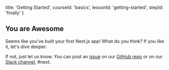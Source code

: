 
  title: 'Getting Started',
  courseId: 'basics',
  lessonId: 'getting-started',
  stepId: 'finally'
}

## You are Awesome

Seems like you've built your first Next.js app! What do you think?
If you like it, let's dive deeper.

If not, just let us know.
You can post an [issue](https://github.com/zeit/next.js/issues) on our [GitHub repo](https://github.com/zeit/next.js) or on our [Slack channel](https://zeit.chat/), #next.

